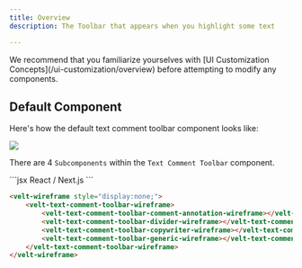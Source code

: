 ```yaml
---
title: Overview
description: The Toolbar that appears when you highlight some text 

---
```

<Note>
We recommend that you familiarize yourselves with [UI Customization Concepts](/ui-customization/overview) before attempting to modify any components.
</Note>

## Default Component
Here's how the default text comment toolbar component looks like:

![](/images/text-comment-toolbar-light.png)

There are 4 `Subcomponents` within the `Text Comment Toolbar` component.






<RequestExample>
```jsx React / Next.js
<VeltWireframe>
    <VeltTextCommentToolbarWireframe>
        <VeltTextCommentToolbarWireframe.CommentAnnotation />
        <VeltTextCommentToolbarWireframe.Divider />
        <VeltTextCommentToolbarWireframe.Copywriter />
        <VeltTextCommentToolbarWireframe.Generic />
    </VeltTextCommentToolbarWireframe>
</VeltWireframe>
```


```HTML HTML
<velt-wireframe style="display:none;">
    <velt-text-comment-toolbar-wireframe>
        <velt-text-comment-toolbar-comment-annotation-wireframe></velt-text-comment-toolbar-comment-annotation-wireframe>
        <velt-text-comment-toolbar-divider-wireframe></velt-text-comment-toolbar-divider-wireframe>
        <velt-text-comment-toolbar-copywriter-wireframe></velt-text-comment-toolbar-copywriter-wireframe>
        <velt-text-comment-toolbar-generic-wireframe></velt-text-comment-toolbar-generic-wireframe>
    </velt-text-comment-toolbar-wireframe>
</velt-wireframe>
```
</RequestExample>

